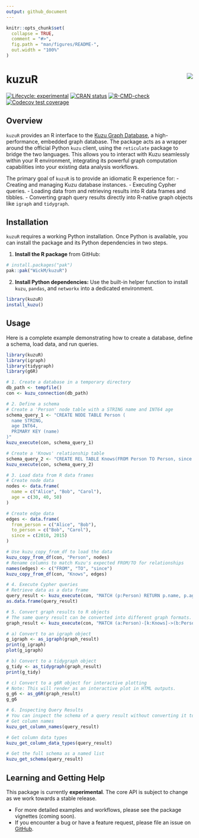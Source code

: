 ```yaml
---
output: github_document
---
```


<!-- README.md is generated from README.Rmd. Please edit that file -->

```r
knitr::opts_chunk$set(
  collapse = TRUE,
  comment = "#>",
  fig.path = "man/figures/README-",
  out.width = "100%"
)
```

# kuzuR <img src="man/figures/logo.png" align="right" height=""  />

<!-- badges: start -->
[![Lifecycle: experimental](https://img.shields.io/badge/lifecycle-experimental-orange.svg)](https://lifecycle.r-lib.org/articles/stages.html#experimental)
[![CRAN status](https://www.r-pkg.org/badges/version/kuzuR)](https://cran.r-project.org/package=kuzuR)
[![R-CMD-check](https://github.com/WickM/kuzuR/actions/workflows/R-CMD-check.yaml/badge.svg)](https://github.com/WickM/kuzuR/actions/workflows/R-CMD-check.yaml)
[![Codecov test coverage](https://codecov.io/gh/WickM/kuzuR/branch/main/graph/badge.svg)](https://app.codecov.io/gh/WickM/kuzuR)
<!-- badges: end -->

## Overview

`kuzuR` provides an R interface to the [Kuzu Graph Database](https://kuzudb.com/), a high-performance, embedded graph database. The package acts as a wrapper around the official Python `kuzu` client, using the `reticulate` package to bridge the two languages. This allows you to interact with Kuzu seamlessly within your R environment, integrating its powerful graph computation capabilities into your existing data analysis workflows.

The primary goal of `kuzuR` is to provide an idiomatic R experience for: - Creating and managing Kuzu database instances. - Executing Cypher queries. - Loading data from and retrieving results into R data frames and tibbles. - Converting graph query results directly into R-native graph objects like `igraph` and `tidygraph`.

## Installation

`kuzuR` requires a working Python installation. Once Python is available, you can install the package and its Python dependencies in two steps.

1.  **Install the R package** from GitHub:

``` r
# install.packages("pak")
pak::pak("WickM/kuzuR")
```

2.  **Install Python dependencies:** Use the built-in helper function to install `kuzu`, `pandas`, and `networkx` into a dedicated environment.

``` r
library(kuzuR)
install_kuzu()
```

## Usage

Here is a complete example demonstrating how to create a database, define a schema, load data, and run queries.

```r
library(kuzuR)
library(igraph)
library(tidygraph)
library(g6R)

# 1. Create a database in a temporary directory
db_path <- tempfile()
con <- kuzu_connection(db_path)

# 2. Define a schema
# Create a 'Person' node table with a STRING name and INT64 age
schema_query_1 <- "CREATE NODE TABLE Person (
  name STRING,
  age INT64,
  PRIMARY KEY (name)
)"
kuzu_execute(con, schema_query_1)

# Create a 'Knows' relationship table
schema_query_2 <- "CREATE REL TABLE Knows(FROM Person TO Person, since INT64)"
kuzu_execute(con, schema_query_2)

# 3. Load data from R data frames
# Create node data
nodes <- data.frame(
  name = c("Alice", "Bob", "Carol"),
  age = c(30, 40, 50)
)

# Create edge data
edges <- data.frame(
  from_person = c("Alice", "Bob"),
  to_person = c("Bob", "Carol"),
  since = c(2010, 2015)
)

# Use kuzu_copy_from_df to load the data
kuzu_copy_from_df(con, "Person", nodes)
# Rename columns to match Kuzu's expected FROM/TO for relationships
names(edges) <- c("FROM", "TO", "since")
kuzu_copy_from_df(con, "Knows", edges)

# 4. Execute Cypher queries
# Retrieve data as a data frame
query_result <- kuzu_execute(con, "MATCH (p:Person) RETURN p.name, p.age")
as.data.frame(query_result)

# 5. Convert graph results to R objects
# The same query result can be converted into different graph formats.
graph_result <- kuzu_execute(con, "MATCH (a:Person)-[k:Knows]->(b:Person) RETURN a, k, b")

# a) Convert to an igraph object
g_igraph <- as_igraph(graph_result)
print(g_igraph)
plot(g_igraph)

# b) Convert to a tidygraph object
g_tidy <- as_tidygraph(graph_result)
print(g_tidy)

# c) Convert to a g6R object for interactive plotting
# Note: This will render as an interactive plot in HTML outputs.
g_g6 <- as_g6R(graph_result)
g_g6

# 6. Inspecting Query Results
# You can inspect the schema of a query result without converting it to a data frame.
# Get column names
kuzu_get_column_names(query_result)

# Get column data types
kuzu_get_column_data_types(query_result)

# Get the full schema as a named list
kuzu_get_schema(query_result)
```

## Learning and Getting Help

This package is currently **experimental**. The core API is subject to change as we work towards a stable release.

-   For more detailed examples and workflows, please see the package vignettes (coming soon).
-   If you encounter a bug or have a feature request, please file an issue on [GitHub](https://github.com/WickM/kuzuR/issues).
